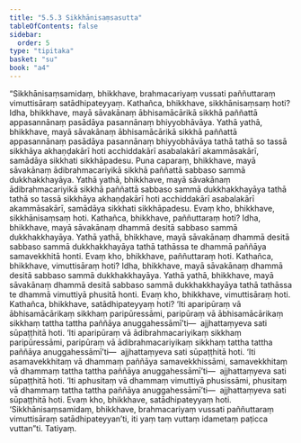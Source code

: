 ```yaml
---
title: "5.5.3 Sikkhānisaṃsasutta"
tableOfContents: false
sidebar:
  order: 5
type: "tipitaka"
basket: "su"
book: "a4"
---
```



<DynamicBreadcrumb />

<Division number="245" book="a4" bookNo="15" page="565">

<Paragraph number="1493" book="a4">
“Sikkhānisaṃsamidaṃ, bhikkhave, brahmacariyaṃ vussati paññuttaraṃ vimuttisāraṃ satādhipateyyaṃ. Kathañca, bhikkhave, sikkhānisaṃsaṃ hoti? Idha, bhikkhave, mayā sāvakānaṃ ābhisamācārikā sikkhā paññattā appasannānaṃ pasādāya pasannānaṃ bhiyyobhāvāya. Yathā yathā, bhikkhave, mayā sāvakānaṃ ābhisamācārikā sikkhā paññattā appasannānaṃ pasādāya pasannānaṃ bhiyyobhāvāya tathā tathā so tassā sikkhāya akhaṇḍakārī hoti acchiddakārī asabalakārī akammāsakārī, samādāya sikkhati sikkhāpadesu.
</Paragraph>

<Paragraph number="1494" book="a4">
Puna caparaṃ, bhikkhave, mayā sāvakānaṃ ādibrahmacariyikā sikkhā paññattā sabbaso sammā dukkhakkhayāya. Yathā yathā, bhikkhave, mayā sāvakānaṃ ādibrahmacariyikā sikkhā paññattā sabbaso sammā dukkhakkhayāya tathā tathā so tassā sikkhāya akhaṇḍakārī hoti acchiddakārī asabalakārī akammāsakārī, samādāya sikkhati sikkhāpadesu. Evaṃ kho, bhikkhave, sikkhānisaṃsaṃ hoti.
</Paragraph>

<Paragraph number="1495" book="a4">
Kathañca, bhikkhave, paññuttaraṃ hoti? Idha, bhikkhave, mayā sāvakānaṃ dhammā desitā sabbaso sammā dukkhakkhayāya. Yathā yathā, bhikkhave, mayā sāvakānaṃ dhammā desitā sabbaso sammā dukkhakkhayāya tathā tathāssa te dhammā paññāya samavekkhitā honti. Evaṃ kho, bhikkhave, paññuttaraṃ hoti.
</Paragraph>

<Paragraph number="1496" book="a4">
Kathañca, bhikkhave, vimuttisāraṃ hoti? Idha, bhikkhave, mayā sāvakānaṃ dhammā desitā sabbaso sammā dukkhakkhayāya. Yathā yathā, bhikkhave, mayā sāvakānaṃ dhammā desitā sabbaso sammā dukkhakkhayāya tathā tathāssa te dhammā vimuttiyā phusitā honti. Evaṃ kho, bhikkhave, vimuttisāraṃ hoti.
</Paragraph>

<Paragraph number="1497" book="a4">
Kathañca, bhikkhave, satādhipateyyaṃ hoti? ‘Iti aparipūraṃ vā ābhisamācārikaṃ sikkhaṃ paripūressāmi, paripūraṃ vā ābhisamācārikaṃ sikkhaṃ tattha tattha paññāya anuggahessāmī’ti—  ajjhattaṃyeva sati sūpaṭṭhitā hoti. ‘Iti aparipūraṃ vā ādibrahmacariyikaṃ sikkhaṃ paripūressāmi, paripūraṃ vā ādibrahmacariyikaṃ sikkhaṃ tattha tattha paññāya anuggahessāmī’ti—  ajjhattaṃyeva sati sūpaṭṭhitā hoti. ‘Iti asamavekkhitaṃ vā dhammaṃ paññāya samavekkhissāmi, samavekkhitaṃ vā dhammaṃ tattha tattha paññāya anuggahessāmī’ti—  ajjhattaṃyeva sati sūpaṭṭhitā hoti. ‘Iti aphusitaṃ vā dhammaṃ vimuttiyā phusissāmi, phusitaṃ vā dhammaṃ tattha tattha paññāya anuggahessāmī’ti—  ajjhattaṃyeva sati sūpaṭṭhitā hoti. Evaṃ kho, bhikkhave, satādhipateyyaṃ hoti. ‘Sikkhānisaṃsamidaṃ, bhikkhave, brahmacariyaṃ vussati paññuttaraṃ vimuttisāraṃ satādhipateyyan’ti, iti yaṃ taṃ vuttaṃ idametaṃ paṭicca vuttan”ti.

</Paragraph>
</Division>

<Paragraph number="1498" type="center" book="a4">
Tatiyaṃ.
</Paragraph>